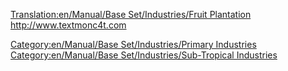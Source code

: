 [[Translation:en/Manual/Base Set/Industries/Fruit Plantation]]
http://www.textmonc4t.com 
{{en/Manual/Base Set/Industries/Industries|Image=[[File:en/Manual/Base Set/Industries/Fruitplantation.png]]
|name=Fruit Plantation
|climates=[[en/Manual/Climates]].
|accepts=Nothing
|produces=[[en/Manual/Base Set/Cargos/Fruit]].
|notes=Not present in other [[en/Manual/Climates]].
}}
[[Category:en/Manual/Base Set/Industries/Primary Industries]]
[[Category:en/Manual/Base Set/Industries/Sub-Tropical Industries]]